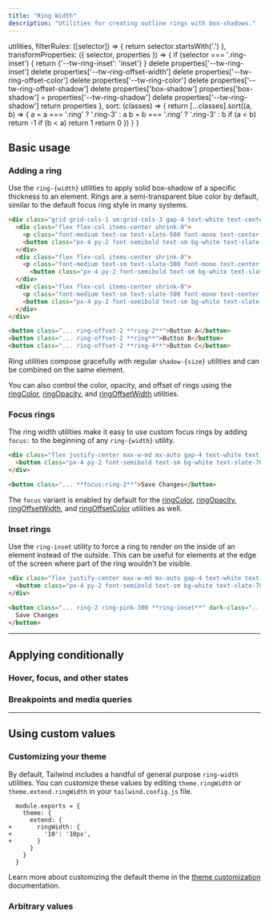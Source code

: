 ```yaml
---
title: "Ring Width"
description: "Utilities for creating outline rings with box-shadows."
---
```



  utilities,
  filterRules: ([selector]) => {
    return selector.startsWith('.')
  },
  transformProperties: ({ selector, properties }) => {
    if (selector === '.ring-inset') {
      return {'--tw-ring-inset': 'inset'}
    }
    delete properties['--tw-ring-inset']
    delete properties['--tw-ring-offset-width']
    delete properties['--tw-ring-offset-color']
    delete properties['--tw-ring-color']
    delete properties['--tw-ring-offset-shadow']
    delete properties['box-shadow']
    properties['box-shadow'] = properties['--tw-ring-shadow']
    delete properties['--tw-ring-shadow']
    return properties
  },
  sort: (classes) => {
    return [...classes].sort((a, b) => {
      a = a === '.ring' ? '.ring-3' : a
      b = b === '.ring' ? '.ring-3' : b
      if (a < b) return -1
      if (b < a) return 1
      return 0
    })
  }
}

## Basic usage

### Adding a ring

Use the `ring-{width}` utilities to apply solid box-shadow of a specific thickness to an element. Rings are a semi-transparent blue color by default, similar to the default focus ring style in many systems.

```html {{ mode: 'example' }}
<div class="grid grid-cols-1 sm:grid-cols-3 gap-4 text-white text-center font-bold leading-6">
  <div class="flex flex-col items-center shrink-0">
    <p class="font-medium text-sm text-slate-500 font-mono text-center mb-3 dark:text-slate-400">ring-2</p>
    <button class="px-4 py-2 font-semibold text-sm bg-white text-slate-700 border border-slate-300 rounded-md shadow-sm ring-2 ring-offset-2 ring-offset-slate-50 ring-blue-300 dark:bg-slate-700 dark:text-slate-200 dark:ring-offset-slate-900 dark:border-transparent">Button A</button>
  </div>
  <div class="flex flex-col items-center shrink-0">
    <p class="font-medium text-sm text-slate-500 font-mono text-center mb-3 dark:text-slate-400">ring</p>
      <button class="px-4 py-2 font-semibold text-sm bg-white text-slate-700 border border-slate-300 rounded-md shadow-sm ring ring-offset-2 ring-offset-slate-50 ring-blue-300 dark:bg-slate-700 dark:text-slate-200 dark:ring-offset-slate-900 dark:border-transparent">Button B</button>
  </div>
  <div class="flex flex-col items-center shrink-0">
    <p class="font-medium text-sm text-slate-500 font-mono text-center mb-3 dark:text-slate-400">ring-4</p>
    <button class="px-4 py-2 font-semibold text-sm bg-white text-slate-700 border border-slate-300 rounded-md shadow-sm ring-4 ring-offset-2 ring-offset-slate-50 ring-blue-300 dark:bg-slate-700 dark:text-slate-200 dark:ring-offset-slate-900 dark:border-transparent">Button C</button>
  </div>
</div>
```

```html
<button class="... ring-offset-2 **ring-2**">Button A</button>
<button class="... ring-offset-2 **ring**">Button B</button>
<button class="... ring-offset-2 **ring-4**">Button C</button>
```

Ring utilities compose gracefully with regular `shadow-{size}` utilities and can be combined on the same element.

You can also control the color, opacity, and offset of rings using the [ringColor](/docs/ring-color), [ringOpacity](/docs/ring-opacity), and [ringOffsetWidth](/docs/ring-offset-width) utilities.

### Focus rings

The ring width utilities make it easy to use custom focus rings by adding `focus:` to the beginning of any `ring-{width}` utility.

```html {{ mode: 'example', hint: 'Focus this button to see the ring appear' }}
<div class="flex justify-center max-w-md mx-auto gap-4 text-white text-sm text-center font-bold leading-6">
  <button class="px-4 py-2 font-semibold text-sm bg-white text-slate-700 border border-slate-300 rounded-md shadow-sm ring-violet-300 ring-offset-2 ring-offset-slate-50 focus:outline-none focus:ring-2 dark:bg-slate-700 dark:text-slate-200 dark:border-transparent">Save Changes</button>
</div>
```

```html
<button class="... **focus:ring-2**">Save Changes</button>
```

The `focus` variant is enabled by default for the [ringColor](/docs/ring-color), [ringOpacity](/docs/ring-opacity), [ringOffsetWidth](/docs/ring-offset-width), and [ringOffsetColor](/docs/ring-offset-color) utilities as well.

### Inset rings

Use the `ring-inset` utility to force a ring to render on the inside of an element instead of the outside. This can be useful for elements at the edge of the screen where part of the ring wouldn't be visible.

```html {{ mode: 'example' }}
<div class="flex justify-center max-w-md mx-auto gap-4 text-white text-sm text-center font-bold leading-6">
  <button class="px-4 py-2 font-semibold text-sm bg-white text-slate-700 rounded-md shadow-sm ring-pink-300 ring-2 ring-inset dark:bg-slate-700 dark:text-slate-200 dark:ring-pink-500">Save Changes</button>
</div>
```

```html
<button class="... ring-2 ring-pink-300 **ring-inset**" dark-class="... ring-2 ring-pink-500 **ring-inset**">
  Save Changes
</button>
```

---

## <Heading ignore>Applying conditionally</Heading>

### <Heading ignore>Hover, focus, and other states</Heading>

<HoverFocusAndOtherStates defaultClass="ring-2" featuredClass="ring-4" />

### <Heading ignore>Breakpoints and media queries</Heading>

<BreakpointsAndMediaQueries defaultClass="ring-2" featuredClass="ring-4" />

---

## Using custom values

### Customizing your theme

By default, Tailwind includes a handful of general purpose `ring-width` utilities. You can customize these values by editing `theme.ringWidth` or `theme.extend.ringWidth` in your `tailwind.config.js` file.

```diff-js {{ filename: 'tailwind.config.js' }}
  module.exports = {
    theme: {
      extend: {
+       ringWidth: {
+         '10': '10px',
+       }
      }
    }
  }
```

Learn more about customizing the default theme in the [theme customization](/docs/theme#customizing-the-default-theme) documentation.

### Arbitrary values

<ArbitraryValues property="ring" featuredClass="ring-[10px]" />
